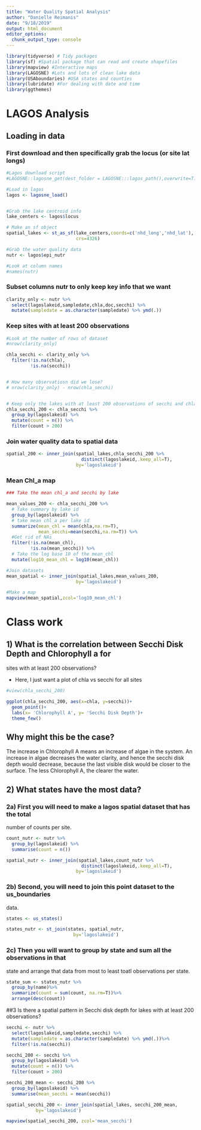 ```yaml
---
title: "Water Quality Spatial Analysis"
author: "Danielle Reimanis"
date: "9/18/2019"
output: html_document
editor_options: 
  chunk_output_type: console
---
```


```r
library(tidyverse) # Tidy packages
library(sf) #Spatial package that can read and create shapefiles 
library(mapview) #Interactive maps
library(LAGOSNE) #Lots and lots of clean lake data
library(USAboundaries) #USA states and counties
library(lubridate) #For dealing with date and time
library(ggthemes)
```


# LAGOS Analysis


## Loading in data


### First download and then specifically grab the locus (or site lat longs)
```r
#Lagos download script
#LAGOSNE::lagosne_get(dest_folder = LAGOSNE:::lagos_path(),overwrite=T)

#Load in lagos
lagos <- lagosne_load()


#Grab the lake centroid info
lake_centers <- lagos$locus

# Make an sf object 
spatial_lakes <- st_as_sf(lake_centers,coords=c('nhd_long','nhd_lat'),
                          crs=4326)

#Grab the water quality data
nutr <- lagos$epi_nutr

#Look at column names
#names(nutr)
```

### Subset columns nutr to only keep key info that we want

```r
clarity_only <- nutr %>%
  select(lagoslakeid,sampledate,chla,doc,secchi) %>%
  mutate(sampledate = as.character(sampledate) %>% ymd(.))

```


### Keep sites with at least 200 observations 

```r

#Look at the number of rows of dataset
#nrow(clarity_only)

chla_secchi <- clarity_only %>%
  filter(!is.na(chla),
         !is.na(secchi))


# How many observatiosn did we lose?
# nrow(clarity_only) - nrow(chla_secchi)


# Keep only the lakes with at least 200 observations of secchi and chla
chla_secchi_200 <- chla_secchi %>%
  group_by(lagoslakeid) %>%
  mutate(count = n()) %>%
  filter(count > 200)


```


### Join water quality data to spatial data

```r
spatial_200 <- inner_join(spatial_lakes,chla_secchi_200 %>%
                            distinct(lagoslakeid,.keep_all=T),
                          by='lagoslakeid')


```

### Mean Chl_a map

```r
### Take the mean chl_a and secchi by lake

mean_values_200 <- chla_secchi_200 %>%
  # Take summary by lake id
  group_by(lagoslakeid) %>%
  # take mean chl_a per lake id
  summarize(mean_chl = mean(chla,na.rm=T),
            mean_secchi=mean(secchi,na.rm=T)) %>%
  #Get rid of NAs
  filter(!is.na(mean_chl),
         !is.na(mean_secchi)) %>%
  # Take the log base 10 of the mean_chl
  mutate(log10_mean_chl = log10(mean_chl))

#Join datasets
mean_spatial <- inner_join(spatial_lakes,mean_values_200,
                          by='lagoslakeid') 

#Make a map
mapview(mean_spatial,zcol='log10_mean_chl')
```


# Class work

## 1) What is the correlation between Secchi Disk Depth and Chlorophyll a for
sites with at least 200 observations?

- Here, I just want a plot of chla vs secchi for all sites 

```r

#view(chla_secchi_200)

ggplot(chla_secchi_200, aes(x=chla, y=secchi))+
  geom_point()+
  labs(x= 'Chlorophyll A', y= 'Secchi Disk Depth')+
  theme_few()

```


## Why might this be the case? 

The increase in Chlorophyll A means an increase of algae in the system. An increase in algae decreases the water clarity, and hence the secchi disk depth would decrease, because the last visible disk would be closer to the surface. The less Chlorophyll A, the clearer the water.

## 2) What states have the most data? 

### 2a) First you will need to make a lagos spatial dataset that has the total 
number of counts per site.

```r

count_nutr <- nutr %>%
  group_by(lagoslakeid) %>%
  summarise(count = n())

spatial_nutr <- inner_join(spatial_lakes,count_nutr %>%
                            distinct(lagoslakeid,.keep_all=T),
                          by='lagoslakeid')

```


### 2b) Second, you will need to join this point dataset to the us_boundaries 
data. 

```r

states <- us_states()

states_nutr <- st_join(states, spatial_nutr,
                         by='lagoslakeid')

```


### 2c) Then you will want to group by state and sum all the observations in that
state and arrange that data from most to least toatl observations per state. 

```r

state_sum <- states_nutr %>%
  group_by(name)%>%
  summarize(count = sum(count, na.rm=T))%>%
  arrange(desc(count))

```

##3 Is there a spatial pattern in Secchi disk depth for lakes with at least 200 
observations?

```r

secchi <- nutr %>%
  select(lagoslakeid,sampledate,secchi) %>%
  mutate(sampledate = as.character(sampledate) %>% ymd(.))%>%
  filter(!is.na(secchi))

secchi_200 <- secchi %>%
  group_by(lagoslakeid) %>%
  mutate(count = n()) %>%
  filter(count > 200)

secchi_200_mean <- secchi_200 %>%
  group_by(lagoslakeid) %>%
  summarise(mean_secchi = mean(secchi))

spatial_secchi_200 <- inner_join(spatial_lakes, secchi_200_mean, 
           by='lagoslakeid')

mapview(spatial_secchi_200, zcol='mean_secchi')

```



